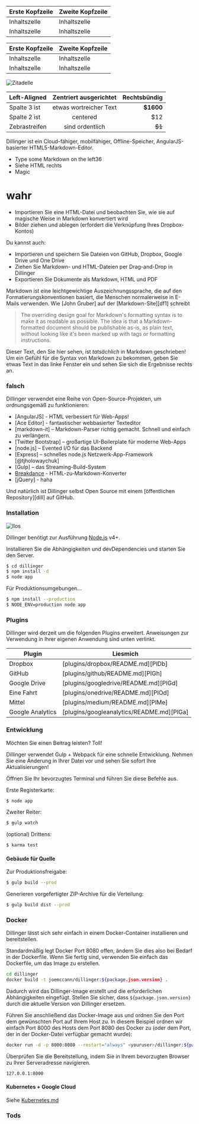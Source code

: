 Erste Kopfzeile | Zweite Kopfzeile
--- | ---
Inhaltszelle | Inhaltszelle
Inhaltszelle | Inhaltszelle

Erste Kopfzeile | Zweite Kopfzeile
--- | ---
Inhaltszelle | Inhaltszelle
Inhaltszelle | Inhaltszelle

![Zitadelle](https://vignette.wikia.nocookie.net/masseffect/images/d/d7/MassEffect2Citadel.jpg/revision/latest?cb=20100721191415)

Left-Aligned | Zentriert ausgerichtet | Rechtsbündig
:-- | :-: | --:
Spalte 3 ist | etwas wortreicher Text | **$1600**
Spalte 2 ist | centered | $12
Zebrastreifen | sind ordentlich | ~~$1~~

Dillinger ist ein Cloud-fähiger, mobilfähiger, Offline-Speicher, AngularJS-basierter HTML5-Markdown-Editor.

- Type some Markdown on the left36
- Siehe HTML rechts
- Magic

# wahr

- Importieren Sie eine HTML-Datei und beobachten Sie, wie sie auf magische Weise in Markdown konvertiert wird
- Bilder ziehen und ablegen (erfordert die Verknüpfung Ihres Dropbox-Kontos)

Du kannst auch:

- Importieren und speichern Sie Dateien von GitHub, Dropbox, Google Drive und One Drive
- Ziehen Sie Markdown- und HTML-Dateien per Drag-and-Drop in Dillinger
- Exportieren Sie Dokumente als Markdown, HTML und PDF

Markdown ist eine leichtgewichtige Auszeichnungssprache, die auf den Formatierungskonventionen basiert, die Menschen normalerweise in E-Mails verwenden. Wie [John Gruber] auf der [Markdown-Site][df1] schreibt

> The overriding design goal for Markdown's formatting syntax is to make it as readable as possible. The idea is that a Markdown-formatted document should be publishable as-is, as plain text, without looking like it's been marked up with tags or formatting instructions.

Dieser Text, den Sie hier sehen, ist *tatsächlich* in Markdown geschrieben! Um ein Gefühl für die Syntax von Markdown zu bekommen, geben Sie etwas Text in das linke Fenster ein und sehen Sie sich die Ergebnisse rechts an.

### falsch

Dillinger verwendet eine Reihe von Open-Source-Projekten, um ordnungsgemäß zu funktionieren:

- [AngularJS] - HTML verbessert für Web-Apps!
- [Ace Editor] - fantastischer webbasierter Texteditor
- [markdown-it] – Markdown-Parser richtig gemacht. Schnell und einfach zu verlängern.
- [Twitter Bootstrap] – großartige UI-Boilerplate für moderne Web-Apps
- [node.js] – Evented I/O für das Backend
- [Express] – schnelles node.js Netzwerk-App-Framework [@tjholowaychuk]
- [Gulp] – das Streaming-Build-System
- [Breakdance](https://breakdance.github.io/breakdance/) - HTML-zu-Markdown-Konverter
- [jQuery] - haha

Und natürlich ist Dillinger selbst Open Source mit einem [öffentlichen Repository][dill] auf GitHub.

### Installation

![Ilos](https://lh3.googleusercontent.com/proxy/DDV8a7sLIWurhJtW8Ego9bq-JlwpfFFoR0tkLJQKKYXEXoWHB6ZUP5jGKD2VcYt3z1QVsgcn6L3GoU1ns8m9fvi3U51GzddA70ZUMHgzHvjl4-i7YOJY9cShBPrfjUhMQhxaJ97WFBp612XmjMXVGypfGkiBarN4PWxhiHkiYYNW7HGbtTpOcyt9GQ4Q23C2noxLTWFXZMcQZhRpQA_qzu2n6_H6CPViBnhSHpEl4JZAPaGCSJqgZg)

Dillinger benötigt zur Ausführung [Node.js](https://nodejs.org/) v4+.

Installieren Sie die Abhängigkeiten und devDependencies und starten Sie den Server.

```sh
$ cd dillinger
$ npm install -d
$ node app
```

Für Produktionsumgebungen...

```sh
$ npm install --production
$ NODE_ENV=production node app
```

### Plugins

Dillinger wird derzeit um die folgenden Plugins erweitert. Anweisungen zur Verwendung in Ihrer eigenen Anwendung sind unten verlinkt.

Plugin | Liesmich
--- | ---
Dropbox | [plugins/dropbox/README.md][PlDb]
GitHub | [plugins/github/README.md][PlGh]
Google Drive | [plugins/googledrive/README.md][PlGd]
Eine Fahrt | [plugins/onedrive/README.md][PlOd]
Mittel | [plugins/medium/README.md][PlMe]
Google Analytics | [plugins/googleanalytics/README.md][PlGa]

### Entwicklung

Möchten Sie einen Beitrag leisten? Toll!

Dillinger verwendet Gulp + Webpack für eine schnelle Entwicklung. Nehmen Sie eine Änderung in Ihrer Datei vor und sehen Sie sofort Ihre Aktualisierungen!

Öffnen Sie Ihr bevorzugtes Terminal und führen Sie diese Befehle aus.

Erste Registerkarte:

```sh
$ node app
```

Zweiter Reiter:

```sh
$ gulp watch
```

(optional) Drittens:

```sh
$ karma test
```

#### Gebäude für Quelle

Zur Produktionsfreigabe:

```sh
$ gulp build --prod
```

Generieren vorgefertigter ZIP-Archive für die Verteilung:

```sh
$ gulp build dist --prod
```

### Docker

Dillinger lässt sich sehr einfach in einem Docker-Container installieren und bereitstellen.

Standardmäßig legt Docker Port 8080 offen, ändern Sie dies also bei Bedarf in der Dockerfile. Wenn Sie fertig sind, verwenden Sie einfach das Dockerfile, um das Image zu erstellen.

```sh
cd dillinger
docker build -t joemccann/dillinger:${package.json.version} .
```

Dadurch wird das Dillinger-Image erstellt und die erforderlichen Abhängigkeiten eingefügt. Stellen Sie sicher, dass `${package.json.version}` durch die aktuelle Version von Dillinger ersetzen.

Führen Sie anschließend das Docker-Image aus und ordnen Sie den Port dem gewünschten Port auf Ihrem Host zu. In diesem Beispiel ordnen wir einfach Port 8000 des Hosts dem Port 8080 des Docker zu (oder dem Port, der in der Docker-Datei verfügbar gemacht wurde):

```sh
docker run -d -p 8000:8080 --restart="always" <youruser>/dillinger:${package.json.version}
```

Überprüfen Sie die Bereitstellung, indem Sie in Ihrem bevorzugten Browser zu Ihrer Serveradresse navigieren.

```sh
127.0.0.1:8000
```

#### Kubernetes + Google Cloud

Siehe [Kubernetes.md](https://github.com/joemccann/dillinger/blob/master/KUBERNETES.md)

### Tods

